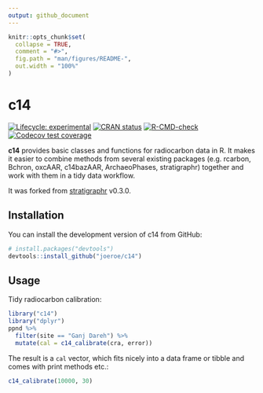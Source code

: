 ```yaml
---
output: github_document
---
```


<!-- README.md is generated from README.Rmd. Please edit that file -->

```r
knitr::opts_chunk$set(
  collapse = TRUE,
  comment = "#>",
  fig.path = "man/figures/README-",
  out.width = "100%"
)
```

# c14

<!-- badges: start -->
[![Lifecycle: experimental](https://img.shields.io/badge/lifecycle-experimental-orange.svg)](https://www.tidyverse.org/lifecycle/#experimental)
[![CRAN status](https://www.r-pkg.org/badges/version/c14)](https://CRAN.R-project.org/package=c14)
[![R-CMD-check](https://github.com/joeroe/c14/actions/workflows/R-CMD-check.yaml/badge.svg)](https://github.com/joeroe/c14/actions/workflows/R-CMD-check.yaml)
[![Codecov test coverage](https://codecov.io/gh/joeroe/c14/branch/master/graph/badge.svg)](https://codecov.io/gh/joeroe/c14?branch=master)
<!-- badges: end -->

**c14** provides basic classes and functions for radiocarbon data in R.
It makes it easier to combine methods from several existing packages (e.g. rcarbon, Bchron, oxcAAR, c14bazAAR, ArchaeoPhases, stratigraphr) together and work with them in a tidy data workflow.

It was forked from [stratigraphr](https://github.com/joeroe/stratigraphr) v0.3.0.

## Installation

You can install the development version of c14 from GitHub:

```r
# install.packages("devtools")
devtools::install_github("joeroe/c14")
```

## Usage

Tidy radiocarbon calibration:

```r
library("c14")
library("dplyr")
ppnd %>% 
  filter(site == "Ganj Dareh") %>% 
  mutate(cal = c14_calibrate(cra, error))
```

The result is a `cal` vector, which fits nicely into a data frame or tibble and comes with print methods etc.:

```r
c14_calibrate(10000, 30)
```
